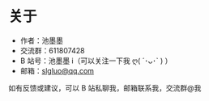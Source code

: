 # 关于

- 作者：池墨墨
- 交流群：611807428
- B 站号：池墨墨 i（可以关注一下我 ღ( ´･ᴗ･` ) ）
- 邮箱：slgluo@qq.com

如有反馈或建议，可以 B 站私聊我，邮箱联系我，交流群@我
